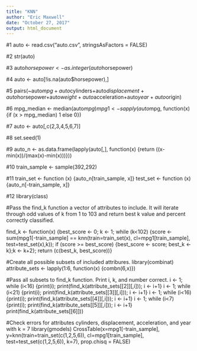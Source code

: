 ---
title: "KNN"
author: "Eric Maxwell"
date: "October 27, 2017"
output: html_document
---

#1
auto <- read.csv("auto.csv", stringsAsFactors = FALSE)

#2
str(auto)

#3
auto$horsepower <- as.integer(auto$horsepower)

#4
auto <- auto[!is.na(auto$horsepower),]

#5
pairs(~auto$mpg+auto$cylinders+auto$displacement+auto$horsepower+auto$weight+auto$acceleration+auto$year+auto$origin)

#6
mpg_median <- median(auto$mpg)
mpg1 <- sapply(auto$mpg, function(x) {if (x > mpg_median) 1 else 0})

#7
auto <- auto[,c(2,3,4,5,6,7)]

#8
set.seed(1)

#9
auto_n <- as.data.frame(lapply(auto[,], function(x) {return ((x-min(x))/(max(x)-min(x)))}))

#10
train_sample <- sample(392,292)

#11
train_set <- function (x) {auto_n[train_sample, x]}
test_set <- function (x) {auto_n[-train_sample, x]}

#12
library(class)

#Pass the find_k function a vector of attributes to include. It will iterate through odd values of k from 1 to 103 and return best k value and percent correctly classified.

find_k <- function(x) {best_score <- 0; k <- 1; while (k<102) {score <- sum(mpg1[-train_sample] == knn(train=train_set(x), cl=mpg1[train_sample], test=test_set(x),k)); if (score >= best_score) {best_score <- score; best_k <- k};k <- k+2}; return (c(best_k, best_score))}

#Create all possible subsets of included attribures.
library(combinat)
attribute_sets <- lapply(1:6, function(x) {combn(6,x)})

#Pass all subsets to find_k function. Print i, k, and number correct.
i <- 1; while (i<16) {print(i); print(find_k(attribute_sets[[2]][,i])); i <- i+1}
i <- 1; while (i<21) {print(i); print(find_k(attribute_sets[[3]][,i])); i <- i+1}
i <- 1; while (i<16) {print(i); print(find_k(attribute_sets[[4]][,i])); i <- i+1}
i <- 1; while (i<7) {print(i); print(find_k(attribute_sets[[5]][,i])); i <- i+1}
print(find_k(attribute_sets[[6]]))

#Check errors for attributes cylinders, displacement, acceleration, and year with k = 7
library(gmodels)
CrossTable(x=mpg1[-train_sample], y=knn(train=train_set(c(1,2,5,6)), cl=mpg1[train_sample], test=test_set(c(1,2,5,6)), k=7), prop.chisq = FALSE)

